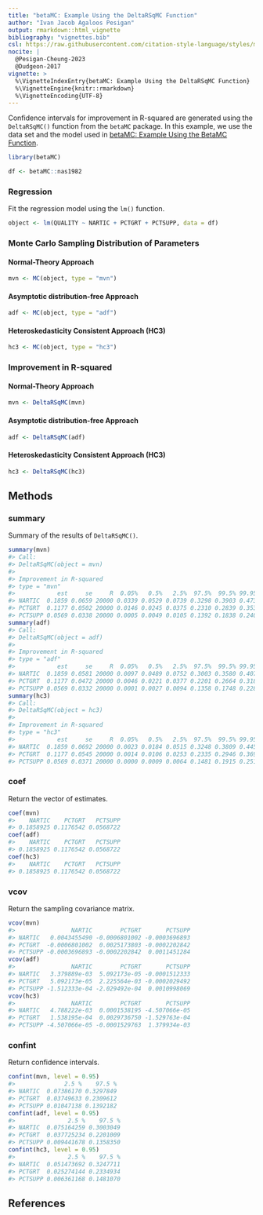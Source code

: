 ```yaml
---
title: "betaMC: Example Using the DeltaRSqMC Function"
author: "Ivan Jacob Agaloos Pesigan"
output: rmarkdown::html_vignette
bibliography: "vignettes.bib"
csl: https://raw.githubusercontent.com/citation-style-language/styles/master/apa.csl
nocite: |
  @Pesigan-Cheung-2023
  @Dudgeon-2017
vignette: >
  %\VignetteIndexEntry{betaMC: Example Using the DeltaRSqMC Function}
  %\VignetteEngine{knitr::rmarkdown}
  %\VignetteEncoding{UTF-8}
---
```




Confidence intervals for
improvement in R-squared
are generated using
the `DeltaRSqMC()` function from the `betaMC` package.
In this example,
we use the data set and the model used in
[betaMC: Example Using the BetaMC Function](example-beta-mc.html).


``` r
library(betaMC)
```




``` r
df <- betaMC::nas1982
```

### Regression

Fit the regression model using the `lm()` function.


``` r
object <- lm(QUALITY ~ NARTIC + PCTGRT + PCTSUPP, data = df)
```

### Monte Carlo Sampling Distribution of Parameters

#### Normal-Theory Approach


``` r
mvn <- MC(object, type = "mvn")
```

#### Asymptotic distribution-free Approach


``` r
adf <- MC(object, type = "adf")
```

#### Heteroskedasticity Consistent Approach (HC3)


``` r
hc3 <- MC(object, type = "hc3")
```

### Improvement in R-squared

#### Normal-Theory Approach


``` r
mvn <- DeltaRSqMC(mvn)
```

#### Asymptotic distribution-free Approach


``` r
adf <- DeltaRSqMC(adf)
```

#### Heteroskedasticity Consistent Approach (HC3)


``` r
hc3 <- DeltaRSqMC(hc3)
```

## Methods

### summary

Summary of the results of `DeltaRSqMC()`.


``` r
summary(mvn)
#> Call:
#> DeltaRSqMC(object = mvn)
#> 
#> Improvement in R-squared
#> type = "mvn"
#>            est     se     R  0.05%   0.5%   2.5%  97.5%  99.5% 99.95%
#> NARTIC  0.1859 0.0659 20000 0.0339 0.0529 0.0739 0.3298 0.3903 0.4734
#> PCTGRT  0.1177 0.0502 20000 0.0146 0.0245 0.0375 0.2310 0.2839 0.3537
#> PCTSUPP 0.0569 0.0338 20000 0.0005 0.0049 0.0105 0.1392 0.1838 0.2408
summary(adf)
#> Call:
#> DeltaRSqMC(object = adf)
#> 
#> Improvement in R-squared
#> type = "adf"
#>            est     se     R  0.05%   0.5%   2.5%  97.5%  99.5% 99.95%
#> NARTIC  0.1859 0.0581 20000 0.0097 0.0489 0.0752 0.3003 0.3580 0.4070
#> PCTGRT  0.1177 0.0472 20000 0.0046 0.0221 0.0377 0.2201 0.2664 0.3187
#> PCTSUPP 0.0569 0.0332 20000 0.0001 0.0027 0.0094 0.1358 0.1748 0.2280
summary(hc3)
#> Call:
#> DeltaRSqMC(object = hc3)
#> 
#> Improvement in R-squared
#> type = "hc3"
#>            est     se     R  0.05%   0.5%   2.5%  97.5%  99.5% 99.95%
#> NARTIC  0.1859 0.0692 20000 0.0023 0.0184 0.0515 0.3248 0.3809 0.4458
#> PCTGRT  0.1177 0.0545 20000 0.0014 0.0106 0.0253 0.2335 0.2946 0.3699
#> PCTSUPP 0.0569 0.0371 20000 0.0000 0.0009 0.0064 0.1481 0.1915 0.2512
```

### coef

Return the vector of estimates.


``` r
coef(mvn)
#>    NARTIC    PCTGRT   PCTSUPP 
#> 0.1858925 0.1176542 0.0568722
coef(adf)
#>    NARTIC    PCTGRT   PCTSUPP 
#> 0.1858925 0.1176542 0.0568722
coef(hc3)
#>    NARTIC    PCTGRT   PCTSUPP 
#> 0.1858925 0.1176542 0.0568722
```

### vcov

Return the sampling covariance matrix.


``` r
vcov(mvn)
#>                NARTIC        PCTGRT       PCTSUPP
#> NARTIC   0.0043455490 -0.0006801002 -0.0003696893
#> PCTGRT  -0.0006801002  0.0025173803 -0.0002202842
#> PCTSUPP -0.0003696893 -0.0002202842  0.0011451284
vcov(adf)
#>                NARTIC        PCTGRT       PCTSUPP
#> NARTIC   3.379889e-03  5.092173e-05 -0.0001512333
#> PCTGRT   5.092173e-05  2.225564e-03 -0.0002029492
#> PCTSUPP -1.512333e-04 -2.029492e-04  0.0010998069
vcov(hc3)
#>                NARTIC        PCTGRT       PCTSUPP
#> NARTIC   4.788222e-03  0.0001538195 -4.507066e-05
#> PCTGRT   1.538195e-04  0.0029736750 -1.529763e-04
#> PCTSUPP -4.507066e-05 -0.0001529763  1.379934e-03
```

### confint

Return confidence intervals.


``` r
confint(mvn, level = 0.95)
#>              2.5 %    97.5 %
#> NARTIC  0.07386170 0.3297849
#> PCTGRT  0.03749633 0.2309612
#> PCTSUPP 0.01047138 0.1392182
confint(adf, level = 0.95)
#>               2.5 %    97.5 %
#> NARTIC  0.075164259 0.3003049
#> PCTGRT  0.037725234 0.2201009
#> PCTSUPP 0.009441678 0.1358350
confint(hc3, level = 0.95)
#>               2.5 %    97.5 %
#> NARTIC  0.051473692 0.3247711
#> PCTGRT  0.025274144 0.2334934
#> PCTSUPP 0.006361168 0.1481070
```

## References
